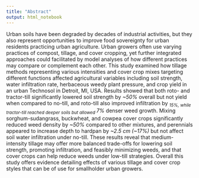 ```yaml
---
title: "Abstract"
output: html_notebook
---
```



<!-- Nature abstract formula -->
<!-- - basic intro to field, for any scientist -->
<!-- - detailed background, for scientist in related field (1-2sent) -->
<!-- - problem address in paper (1-2sent) -->
<!-- - main result (1-2sent) -->
<!-- - addition to previous knowledge (1-2sent) -->
<!-- - result in general context -->


<!-- Outline -->
<!-- - state of urban agriculture, urban soils, but can promote food justice -->
<!-- - trade-offs among till and cover crop use... -->
<!-- - urban growers have limited resources and evidence-based strategies forward -->
<!-- - roto-till improved infiltration, tractor-till increased weeds -->
<!-- - weed suppression -->
<!-- - suggests no-till highlights more specific cover crop functions, and roto-till may be better than tractor-till for infiltration alongside compaction without more weeds -->
<!-- - details different strategy benefits for urban soils and urban growers -->


Urban soils have been degraded by decades of industrial activities, but they also represent opportunities to improve food sovereignty for urban residents practicing urban agriculture.
Urban growers often use varying practices of compost, tillage, and cover cropping, yet further integrated approaches could facilitated by model analyses of how different practices may compare or complement each other.
This study examined how tillage methods representing various intensities and cover crop mixes targeting different functions affected agricultural variables including soil strength, water infiltration rate, herbaceous weedy plant pressure, and crop yield in an urban Technosol in Detroit, MI, USA. 
Results showed that both roto- and tractor-till significantly lowered soil strength by *~50%* overall but not yield when compared to no-till, and roto-till also improved infiltration by *~15%*, while tractor-till reached deeper soils but allowed *~7%* denser weed growth.
Mixing sorghum-sudangrass, buckwheat, and cowpea cover crops significantly reduced weed density by *~50%* compared to other mixtures, and perennials appeared to increase depth to hardpan by *~2.5 cm (~17%)* but not affect soil water infiltration under no-till.
These results reveal that medium-intensity tillage may offer more balanced trade-offs for lowering soil strength, promoting infiltration, and feasibly minimizing weeds, and that cover crops can help reduce weeds under low-till strategies.
Overall this study offers evidence detailing effects of various tillage and cover crop styles that can be of use for smallholder urban growers.
